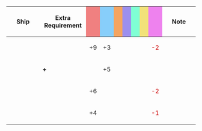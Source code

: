 {|class="wikitable" style="width:100%; text-align: center; vertical-align: middle;"
|-
! style="width: 20%;" | Ship
! style="width: 25%;" | Extra Requirement
! style="width: 5%; background-color: lightcoral;" | {{Firepower}}
! style="width: 5%; background-color: lightskyblue;" | {{Torpedo}}
! style="width: 5%; background-color: sandybrown;" | {{AA}}
! style="width: 5%; background-color: #9C8FEE;" | {{ASW}}
! style="width: 5%; background-color: #7fffd4;" | {{LOS}}
! style="width: 5%; background-color: #F2E279;" | {{Armor}}
! style="width: 5%; background-color: violet;" | {{Evasion}}
! style="width: 20%;" | Note
|-
! rowspan="2"|{{ShipLink|Hiei/Kai Ni C}}
| style="text-align:left;" | 
| +9 || +3 || || || || ||  <font color=#CC0000>-2</font> 
| rowspan="2" style="text-align:left;" | 
|-
| style="text-align:left;" | '''+{{EquipmentLink|53cm Twin Torpedo Mount}}'''
| || +5 || || || || ||
|-
! {{ShipLink|Hiei}}<br />{{ShipLink|Kirishima}}
| style="text-align:left;" | 
| +6 || || || || || || <font color=#CC0000>-2</font> 
| style="text-align:left;" | 
|-
! {{ShipLink|Yamato|Musashi|text=Yamato-class|link_class=Yamato}}
| style="text-align:left;" | 
| +4 || || || || || || <font color=#CC0000>-1</font> 
| style="text-align:left;" | 
|}